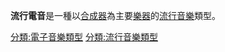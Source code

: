 {{Commonscat|Synthpop}}
'''流行電音'''是一種以[[合成器|合成器]]為主要[[樂器|樂器]]的[[流行音樂|流行音樂]]類型。

{{Cat main|流行電音}}

[[分類:電子音樂類型|分類:電子音樂類型]]
[[分類:流行音樂類型|分類:流行音樂類型]]